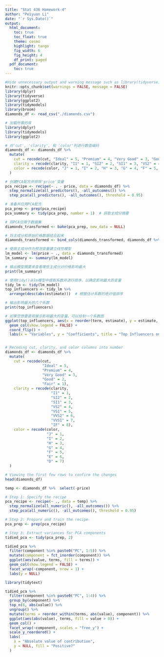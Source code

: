 ```yaml
---
title: "Stat 436 Homework-4"
author: "Peiyuan Li"
date: "`r Sys.Date()`"
output:
  html_document:
    toc: true
    toc_float: true
    theme: cosmo
    highlight: tango
    fig_width: 6
    fig_height: 4
    df_print: paged
  pdf_document:
    toc: true
---
```

```r
#Hide unnecessary output and warning message such as library(tidyverse)
knitr::opts_chunk$set(warnings = FALSE, message = FALSE)
library(dplyr)
library(tidyverse)
library(ggplot2)
library(tidymodels)
library(broom)
diamonds_df <- read_csv("./diamonds.csv")
```

```r

# 加载所需的库
library(dplyr)
library(tidymodels)
library(ggplot2)

# 对'cut', 'clarity', 和 'color'列进行数值编码
diamonds_df <- diamonds_df %>%
  mutate(
    cut = recode(cut, "Ideal" = 5, "Premium" = 4, "Very Good" = 3, "Good" = 2, "Fair" = 1),
    clarity = recode(clarity, "I1" = 1, "SI2" = 2, "SI1" = 3, "VS2" = 4, "VS1" = 5, "VVS2" = 6, "VVS1" = 7, "IF" = 8),
    color = recode(color, "J" = 1, "I" = 2, "H" = 3, "G" = 4, "F" = 5, "E" = 6, "D" = 7)
  )

# 创建PCA配方并排除'price'变量
pca_recipe <- recipe(~ . - price, data = diamonds_df) %>%
  step_normalize(all_predictors(), -all_outcomes()) %>%
  step_pca(all_predictors(), -all_outcomes(), threshold = 0.95)

# 准备并应用PCA配方
pca_prep <- prep(pca_recipe)
pca_summary <- tidy(pca_prep, number = 1)  # 获取主成分摘要

# 将PCA应用于数据集
diamonds_transformed <- bake(pca_prep, new_data = NULL)

# 将主成分和原始价格数据结合起来
diamonds_transformed <- bind_cols(diamonds_transformed, diamonds_df %>% select(price))

# 使用主成分作为预测变量建立线性模型
lm_model <- lm(price ~ ., data = diamonds_transformed)
lm_summary <- summary(lm_model)

# 输出模型摘要来查看哪些主成分对价格影响最大
print(lm_summary)

# 使用tidy()从lm模型中提取系数并进行排序，以确定影响最大的变量
tidy_lm <- tidy(lm_model)
top_influencers <- tidy_lm %>%
  arrange(desc(abs(estimate)))  # 根据估计系数的绝对值排序

# 输出影响最大的几个系数
print(top_influencers)

# 如果您想要直观展示影响最大的变量，可以绘制一个系数图
ggplot(top_influencers, aes(x = reorder(term, estimate), y = estimate, fill = estimate > 0)) +
  geom_col(show.legend = FALSE) +
  coord_flip() +
  labs(x = "Variables", y = "Coefficients", title = "Top Influencers on Diamond Price")



```

```r

# Recoding cut, clarity, and color columns into number
diamonds_df <- diamonds_df %>%
  mutate(
    cut = recode(cut,
                 "Ideal" = 5,
                 "Premium" = 4,
                 "Very Good" = 3,
                 "Good" = 2,
                 "Fair" = 1),
    clarity = recode(clarity,
                     "I1" = 1,
                     "SI2" = 2,
                     "SI1" = 3,
                     "VS2" = 4,
                     "VS1" = 5,
                     "VVS2" = 6,
                     "VVS1" = 7,
                     "IF" = 8), 
    color = recode(color,
                   "J" = 1,
                   "I" = 2,
                   "H" = 3,
                   "G" = 4,
                   "F" = 5,
                   "E" = 6,
                   "D" = 7)
  )

# Viewing the first few rows to confirm the changes
head(diamonds_df)
```


```r
temp <- diamonds_df %>%  select(-price)

# Step 1: Specify the recipe
pca_recipe <- recipe(~ ., data = temp) %>%
  step_normalize(all_numeric(), -all_outcomes()) %>%
  step_pca(all_numeric(), -all_outcomes(), threshold = 0.95)

# Step 2: Prepare and train the recipe
pca_prep <- prep(pca_recipe)

# Step 3: Extract variances for PCA components
tidied_pca <- tidy(pca_prep, 2)

tidied_pca %>%
  filter(component %in% paste0("PC", 1:5)) %>%
  mutate(component = fct_inorder(component)) %>%
  ggplot(aes(value, terms, fill = terms)) +
  geom_col(show.legend = FALSE) +
  facet_wrap(~component, nrow = 1) +
  labs(y = NULL)
```

```r
library(tidytext)

tidied_pca %>%
  filter(component %in% paste0("PC", 1:4)) %>%
  group_by(component) %>%
  top_n(8, abs(value)) %>%
  ungroup() %>%
  mutate(terms = reorder_within(terms, abs(value), component)) %>%
  ggplot(aes(abs(value), terms, fill = value > 0)) +
  geom_col() +
  facet_wrap(~component, scales = "free_y") +
  scale_y_reordered() +
  labs(
    x = "Absolute value of contribution",
    y = NULL, fill = "Positive?"
  )


```


